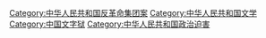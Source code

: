 [[Category:中华人民共和国反革命集团案|Category:中华人民共和国反革命集团案]]
[[Category:中华人民共和国文学|Category:中华人民共和国文学]]
[[Category:中国文字狱|Category:中国文字狱]]
[[Category:中华人民共和国政治迫害|Category:中华人民共和国政治迫害]]